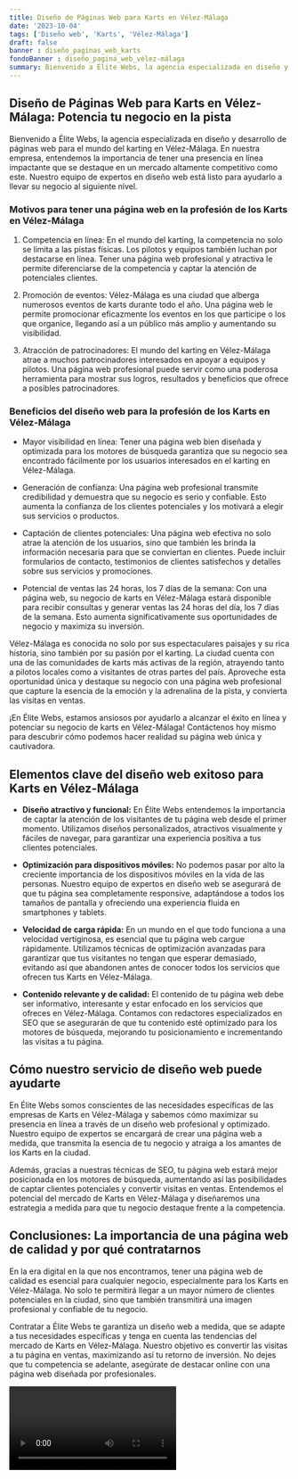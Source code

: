 ```yaml
---
title: Diseño de Páginas Web para Karts en Vélez-Málaga
date: '2023-10-04'
tags: ['Diseño web', 'Karts', 'Vélez-Málaga']
draft: false
banner : diseño_paginas_web_karts
fondoBanner : diseño_pagina_web_vélez-málaga
summary: Bienvenido a Élite Webs, la agencia especializada en diseño y desarrollo de páginas web para el mundo del karting en VélezMálaga. En nuestra empresa, entendemos la importancia de tener una presencia en línea impactante que se destaque en un mercado altamente competitivo como este. Nuestro equipo de expertos en diseño web está listo para ayudarlo a llevar su negocio al siguiente nivel.
---
```


## Diseño de Páginas Web para Karts en Vélez-Málaga: Potencia tu negocio en la pista

Bienvenido a Élite Webs, la agencia especializada en diseño y desarrollo de páginas web para el mundo del karting en Vélez-Málaga. En nuestra empresa, entendemos la importancia de tener una presencia en línea impactante que se destaque en un mercado altamente competitivo como este. Nuestro equipo de expertos en diseño web está listo para ayudarlo a llevar su negocio al siguiente nivel.

### Motivos para tener una página web en la profesión de los Karts en Vélez-Málaga

1. Competencia en línea: En el mundo del karting, la competencia no solo se limita a las pistas físicas. Los pilotos y equipos también luchan por destacarse en línea. Tener una página web profesional y atractiva le permite diferenciarse de la competencia y captar la atención de potenciales clientes.

2. Promoción de eventos: Vélez-Málaga es una ciudad que alberga numerosos eventos de karts durante todo el año. Una página web le permite promocionar eficazmente los eventos en los que participe o los que organice, llegando así a un público más amplio y aumentando su visibilidad.

3. Atracción de patrocinadores: El mundo del karting en Vélez-Málaga atrae a muchos patrocinadores interesados en apoyar a equipos y pilotos. Una página web profesional puede servir como una poderosa herramienta para mostrar sus logros, resultados y beneficios que ofrece a posibles patrocinadores.

### Beneficios del diseño web para la profesión de los Karts en Vélez-Málaga

- Mayor visibilidad en línea: Tener una página web bien diseñada y optimizada para los motores de búsqueda garantiza que su negocio sea encontrado fácilmente por los usuarios interesados en el karting en Vélez-Málaga.

- Generación de confianza: Una página web profesional transmite credibilidad y demuestra que su negocio es serio y confiable. Esto aumenta la confianza de los clientes potenciales y los motivará a elegir sus servicios o productos.

- Captación de clientes potenciales: Una página web efectiva no solo atrae la atención de los usuarios, sino que también les brinda la información necesaria para que se conviertan en clientes. Puede incluir formularios de contacto, testimonios de clientes satisfechos y detalles sobre sus servicios y promociones.

- Potencial de ventas las 24 horas, los 7 días de la semana: Con una página web, su negocio de karts en Vélez-Málaga estará disponible para recibir consultas y generar ventas las 24 horas del día, los 7 días de la semana. Esto aumenta significativamente sus oportunidades de negocio y maximiza su inversión.

Vélez-Málaga es conocida no solo por sus espectaculares paisajes y su rica historia, sino también por su pasión por el karting. La ciudad cuenta con una de las comunidades de karts más activas de la región, atrayendo tanto a pilotos locales como a visitantes de otras partes del país. Aproveche esta oportunidad única y destaque su negocio con una página web profesional que capture la esencia de la emoción y la adrenalina de la pista, y convierta las visitas en ventas.

¡En Élite Webs, estamos ansiosos por ayudarlo a alcanzar el éxito en línea y potenciar su negocio de karts en Vélez-Málaga! Contáctenos hoy mismo para descubrir cómo podemos hacer realidad su página web única y cautivadora.

<GifSeo />

<Cta />

## Elementos clave del diseño web exitoso para Karts en Vélez-Málaga

- **Diseño atractivo y funcional:** En Élite Webs entendemos la importancia de captar la atención de los visitantes de tu página web desde el primer momento. Utilizamos diseños personalizados, atractivos visualmente y fáciles de navegar, para garantizar una experiencia positiva a tus clientes potenciales.

- **Optimización para dispositivos móviles:** No podemos pasar por alto la creciente importancia de los dispositivos móviles en la vida de las personas. Nuestro equipo de expertos en diseño web se asegurará de que tu página sea completamente responsive, adaptándose a todos los tamaños de pantalla y ofreciendo una experiencia fluida en smartphones y tablets.

- **Velocidad de carga rápida:** En un mundo en el que todo funciona a una velocidad vertiginosa, es esencial que tu página web cargue rápidamente. Utilizamos técnicas de optimización avanzadas para garantizar que tus visitantes no tengan que esperar demasiado, evitando así que abandonen antes de conocer todos los servicios que ofrecen tus Karts en Vélez-Málaga.

- **Contenido relevante y de calidad:** El contenido de tu página web debe ser informativo, interesante y estar enfocado en los servicios que ofreces en Vélez-Málaga. Contamos con redactores especializados en SEO que se asegurarán de que tu contenido esté optimizado para los motores de búsqueda, mejorando tu posicionamiento e incrementando las visitas a tu página.

## Cómo nuestro servicio de diseño web puede ayudarte

En Élite Webs somos conscientes de las necesidades específicas de las empresas de Karts en Vélez-Málaga y sabemos cómo maximizar su presencia en línea a través de un diseño web profesional y optimizado. Nuestro equipo de expertos se encargará de crear una página web a medida, que transmita la esencia de tu negocio y atraiga a los amantes de los Karts en la ciudad.

Además, gracias a nuestras técnicas de SEO, tu página web estará mejor posicionada en los motores de búsqueda, aumentando así las posibilidades de captar clientes potenciales y convertir visitas en ventas. Entendemos el potencial del mercado de Karts en Vélez-Málaga y diseñaremos una estrategia a medida para que tu negocio destaque frente a la competencia.

## Conclusiones: La importancia de una página web de calidad y por qué contratarnos

En la era digital en la que nos encontramos, tener una página web de calidad es esencial para cualquier negocio, especialmente para los Karts en Vélez-Málaga. No solo te permitirá llegar a un mayor número de clientes potenciales en la ciudad, sino que también transmitirá una imagen profesional y confiable de tu negocio.

Contratar a Élite Webs te garantiza un diseño web a medida, que se adapte a tus necesidades específicas y tenga en cuenta las tendencias del mercado de Karts en Vélez-Málaga. Nuestro objetivo es convertir las visitas a tu página en ventas, maximizando así tu retorno de inversión. No dejes que tu competencia se adelante, asegúrate de destacar online con una página web diseñada por profesionales.

<Video />

<CtaBot job='Karts' city='Vélez-Málaga'/>

<Gmaps query='Vélez-Málaga+españa+maps' />